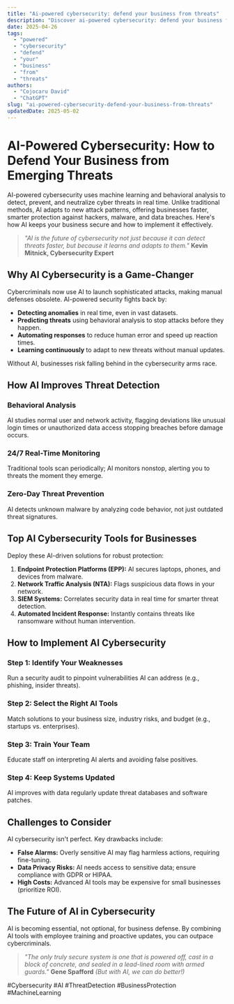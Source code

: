 ```yaml
---
title: "Ai-powered cybersecurity: defend your business from threats"
description: "Discover ai-powered cybersecurity: defend your business from threats with this in-depth guide, providing actionable insights and practical tips to boost your knowledge and results."
date: 2025-04-26
tags:
  - "powered"
  - "cybersecurity"
  - "defend"
  - "your"
  - "business"
  - "from"
  - "threats"
authors:
  - "Cojocaru David"
  - "ChatGPT"
slug: "ai-powered-cybersecurity-defend-your-business-from-threats"
updatedDate: 2025-05-02
---
```

# AI-Powered Cybersecurity: How to Defend Your Business from Emerging Threats  

AI-powered cybersecurity uses machine learning and behavioral analysis to detect, prevent, and neutralize cyber threats in real time. Unlike traditional methods, AI adapts to new attack patterns, offering businesses faster, smarter protection against hackers, malware, and data breaches. Here's how AI keeps your business secure and how to implement it effectively.  

> *"AI is the future of cybersecurity not just because it can detect threats faster, but because it learns and adapts to them."*   **Kevin Mitnick, Cybersecurity Expert**  

## Why AI Cybersecurity is a Game-Changer  

Cybercriminals now use AI to launch sophisticated attacks, making manual defenses obsolete. AI-powered security fights back by:  

- **Detecting anomalies** in real time, even in vast datasets.  
- **Predicting threats** using behavioral analysis to stop attacks before they happen.  
- **Automating responses** to reduce human error and speed up reaction times.  
- **Learning continuously** to adapt to new threats without manual updates.  

Without AI, businesses risk falling behind in the cybersecurity arms race.  

## How AI Improves Threat Detection  

### Behavioral Analysis  
AI studies normal user and network activity, flagging deviations like unusual login times or unauthorized data access stopping breaches before damage occurs.  

### 24/7 Real-Time Monitoring  
Traditional tools scan periodically; AI monitors nonstop, alerting you to threats the moment they emerge.  

### Zero-Day Threat Prevention  
AI detects unknown malware by analyzing code behavior, not just outdated threat signatures.  

## Top AI Cybersecurity Tools for Businesses  

Deploy these AI-driven solutions for robust protection:  

1. **Endpoint Protection Platforms (EPP):** AI secures laptops, phones, and devices from malware.  
2. **Network Traffic Analysis (NTA):** Flags suspicious data flows in your network.  
3. **SIEM Systems:** Correlates security data in real time for smarter threat detection.  
4. **Automated Incident Response:** Instantly contains threats like ransomware without human intervention.  

## How to Implement AI Cybersecurity  

### Step 1: Identify Your Weaknesses  
Run a security audit to pinpoint vulnerabilities AI can address (e.g., phishing, insider threats).  

### Step 2: Select the Right AI Tools  
Match solutions to your business size, industry risks, and budget (e.g., startups vs. enterprises).  

### Step 3: Train Your Team  
Educate staff on interpreting AI alerts and avoiding false positives.  

### Step 4: Keep Systems Updated  
AI improves with data regularly update threat databases and software patches.  

## Challenges to Consider  

AI cybersecurity isn't perfect. Key drawbacks include:  

- **False Alarms:** Overly sensitive AI may flag harmless actions, requiring fine-tuning.  
- **Data Privacy Risks:** AI needs access to sensitive data; ensure compliance with GDPR or HIPAA.  
- **High Costs:** Advanced AI tools may be expensive for small businesses (prioritize ROI).  

## The Future of AI in Cybersecurity  

AI is becoming essential, not optional, for business defense. By combining AI tools with employee training and proactive updates, you can outpace cybercriminals.  

> *"The only truly secure system is one that is powered off, cast in a block of concrete, and sealed in a lead-lined room with armed guards."*   **Gene Spafford** *(But with AI, we can do better!)*  

#Cybersecurity #AI #ThreatDetection #BusinessProtection #MachineLearning  
